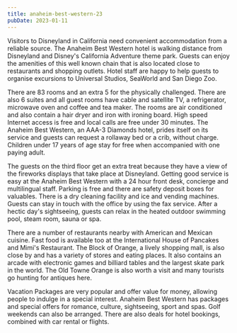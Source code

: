 ```yaml
---
title: anaheim-best-western-23
pubDate: 2023-01-11
---
```


Visitors to Disneyland in California need convenient accommodation from a reliable source. The Anaheim Best Western hotel is walking distance from Disneyland and Disney's California Adventure theme park. Guests can enjoy the amenities of this well known chain that is also located close to restaurants and shopping outlets. Hotel staff are happy to help guests to organise excursions to Universal Studios, SeaWorld and San Diego Zoo.

There are 83 rooms and an extra 5 for the physically challenged. There are also 6 suites and all guest rooms have cable and satellite TV, a refrigerator, microwave oven and coffee and tea maker. The rooms are air conditioned and also contain a hair dryer and iron with ironing board. High speed Internet access is free and local calls are free under 30 minutes. The Anaheim Best Western, an AAA-3 Diamonds hotel, prides itself on its service and guests can request a rollaway bed or a crib, without charge. Children under 17 years of age stay for free when accompanied with one paying adult.

The guests on the third floor get an extra treat because they have a view of the fireworks displays that take place at Disneyland. Getting good service is easy at the Anaheim Best Western with a 24 hour front desk, concierge and multilingual staff. Parking is free and there are safety deposit boxes for valuables. There is a dry cleaning facility and ice and vending machines. Guests can stay in touch with the office by using the fax service. After a hectic day's sightseeing, guests can relax in the heated outdoor swimming pool, steam room, sauna or spa.

There are a number of restaurants nearby with American and Mexican cuisine. Fast food is available too at the International House of Pancakes and Mimi's Restaurant. The Block of Orange, a lively shopping mall, is also close by and has a variety of stores and eating places. It also contains an arcade with electronic games and billiard tables and the largest skate park in the world. The Old Towne Orange is also worth a visit and many tourists go hunting for antiques here.

Vacation Packages are very popular and offer value for money, allowing people to indulge in a special interest. Anaheim Best Western has packages and special offers for romance, culture, sightseeing, sport and spas. Golf weekends can also be arranged. There are also deals for hotel bookings, combined with car rental or flights.